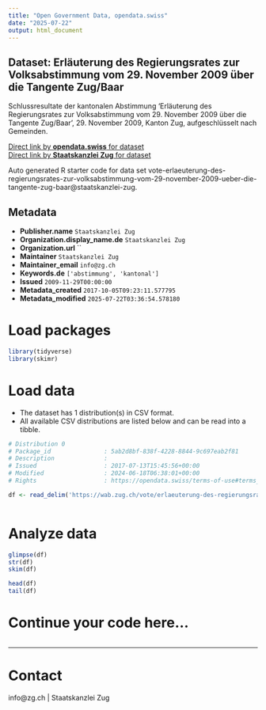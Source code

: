 ```yaml
---
title: "Open Government Data, opendata.swiss"
date: "2025-07-22"
output: html_document
---
```


## Dataset: Erläuterung des Regierungsrates zur Volksabstimmung vom 29. November 2009 über die Tangente Zug/Baar

Schlussresultate der kantonalen Abstimmung 'Erläuterung des Regierungsrates zur Volksabstimmung vom 29. November 2009 über die Tangente Zug/Baar', 29. November 2009, Kanton Zug, aufgeschlüsselt nach Gemeinden.

[Direct link by **opendata.swiss** for dataset](https://opendata.swiss/de/dataset/erlauterung-des-regierungsrates-zur-volksabstimmung-vom-29-november-2009-uber-die-tangente-zug-)<br>
[Direct link by **Staatskanzlei Zug** for dataset](https://wab.zug.ch/vote/erlaeuterung-des-regierungsrates-zur-volksabstimmung-vom-29-november-2009-ueber-die-tangente-zug-baar/data)

Auto generated R starter code for data set vote-erlaeuterung-des-regierungsrates-zur-volksabstimmung-vom-29-november-2009-ueber-die-tangente-zug-baar@staatskanzlei-zug.

## Metadata

- **Publisher.name** `Staatskanzlei Zug`
- **Organization.display_name.de** `Staatskanzlei Zug`
- **Organization.url** ``
- **Maintainer** `Staatskanzlei Zug`
- **Maintainer_email** `info@zg.ch`
- **Keywords.de** `['abstimmung', 'kantonal']`
- **Issued** `2009-11-29T00:00:00`
- **Metadata_created** `2017-10-05T09:23:11.577795`
- **Metadata_modified** `2025-07-22T03:36:54.578180`


# Load packages

```r

library(tidyverse)
library(skimr)

```

# Load data

-   The dataset has 1 distribution(s) in CSV format.
-   All available CSV distributions are listed below and can be read into a tibble.

```r

# Distribution 0
# Package_id               : 5ab2d8bf-838f-4228-8844-9c697eab2f81
# Description              : 
# Issued                   : 2017-07-13T15:45:56+00:00
# Modified                 : 2024-06-18T06:38:01+00:00
# Rights                   : https://opendata.swiss/terms-of-use#terms_by

df <- read_delim('https://wab.zug.ch/vote/erlaeuterung-des-regierungsrates-zur-volksabstimmung-vom-29-november-2009-ueber-die-tangente-zug-baar/data-csv')



```

# Analyze data

```r

glimpse(df)
str(df)
skim(df)

head(df)
tail(df)

```

# Continue your code here...

```r

```

------------------------------------------------------------------------

# Contact

info@zg.ch | Staatskanzlei Zug
